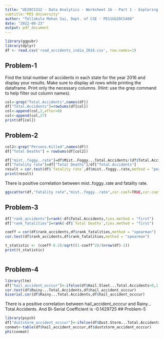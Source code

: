 ```yaml
---
title: "UE20CS312 - Data Analytics - Worksheet 1b - Part 1 - Exploring data with R"
subtitle:"PES University"
author: "Tellakula Mohan Sai, Dept. of CSE - PES1UG20CS468"
date: "2022-08-23"
output: pdf_document
---
```


```r
library(ggpubr)
library(dplyr)
df <- read.csv('road_accidents_india_2016.csv', row.names=1)
```

## Problem-1
Find the total number of accidents in each state for the year 2016 and display your results. Make sure
to display all rows while printing the dataframe. Print only the necessary columns. (Hint: use the grep
command to help filter out column names).
```r
col<-grep("Total.Accidents",names(df))
df["Total.Accidents"]=rowSums(df[col])
col<-append(col,2,after=0)
col<-append(col,27)
print(df[col])
```

## Problem-2

```r
col2<-grep("Persons.Killed",names(df))
df["Total Deaths"] = rowSums(df[col2])
```


```r
df["mist..foggy..rate"]=df$Mist..Foggy...Total.Accidents/(df$Total.Accidents)
df["fatality rate"]=df["Total Deaths"]/df["Total.Accidents"]
result = cor.test(df$`fatality rate`,df$mist..foggy..rate,method = "pearson")
print(result)
```
There is positive correlation between mist..foggy..rate and fatality rate.
```r
ggscatter(df,"fatality rate","mist..foggy..rate",cor.coef=TRUE,cor.coeff.args = list(method="pearson"))
```
## Problem-3
```r
df["rank_accidents"]=rank(-df$Total.Accidents,ties.method = "first")
df["rank_fatalities"]=rank(-df$`Total Deaths`,ties.method = "first")
```

```r
coeff = cor(df$rank_accidents,df$rank_fatalities,method = "spearman")
cor.test(df$rank_accidents,df$rank_fatalities,method = "spearman")
```

```r
t_statistic <- (coeff-0.2)/sqrt((1-coeff^2)/(nrow(df)-2))
print(t_statistic)
```
```r

```
## Problem-4
```r
library(ltm)
df["hail_accident_occcur"]<-ifelse(df$Hail.Sleet...Total.Accidents>0,1,0)
cor.test(df$Rainy...Total.Accidents,df$hail_accident_occcur)
biserial.cor(df$Rainy...Total.Accidents,df$hail_accident_occcur)
```
There is a positive correlation between hail_accident_occcur and Rainy...Total.Accidents.
And Bi-Serial Coefficient is  -0.1429725
## Problem-5
```r
library(psych)
df["duststorm_accident_occcur"]<-ifelse(df$Dust.Storm...Total.Accidents>0,1,0)
conmat<-table(df$hail_accident_occcur,df$duststorm_accident_occcur)
phi(conmat)
```